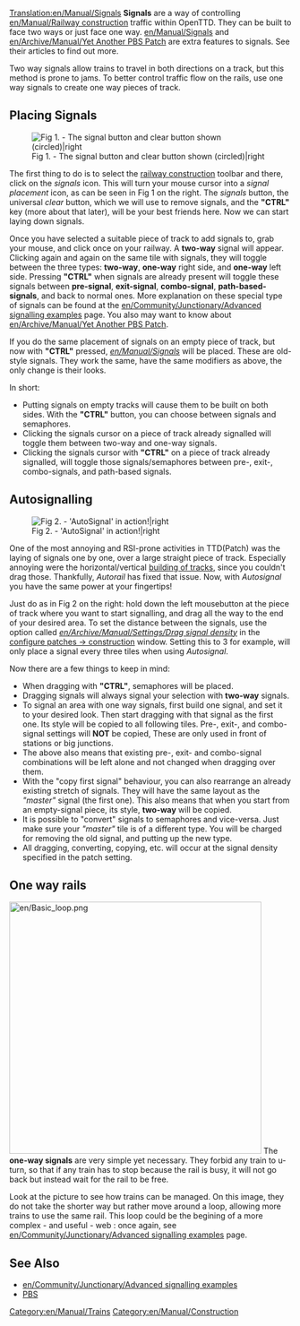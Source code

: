 [[Translation:en/Manual/Signals]]
'''Signals''' are a way of controlling [[en/Manual/Railway construction]] traffic within OpenTTD. They can be built to face two ways or just face one way. [[en/Manual/Signals]] and [[en/Archive/Manual/Yet Another PBS Patch]] are extra features to signals. See their articles to find out more.

Two way signals allow trains to travel in both directions on a track, but this method is prone to jams. To better control traffic flow on the rails, use one way signals to create one way pieces of track.

==Placing Signals==

[[File:en/Signals-icon.png|none|frame|Fig 1. - The signal button and clear button shown (circled)|right]]

The first thing to do is to select the [[en/Manual/Railway construction|railway construction]] toolbar and there, click on the ''signals'' icon. This will turn your mouse cursor into a ''signal placement'' icon, as can be seen in Fig 1 on the right. The ''signals'' button, the universal ''clear'' button, which we will use to remove signals, and the '''"CTRL"''' key (more about that later), will be your best friends here. Now we can start laying down signals.

Once you have selected a suitable piece of track to add signals to, grab your mouse, and click once on your railway. A '''two-way''' signal will appear. Clicking again and again on the same tile with signals, they will toggle between the three types: '''two-way''', '''one-way''' right side, and '''one-way''' left side. Pressing '''"CTRL"''' when signals are already present will toggle these signals between '''pre-signal''', '''exit-signal''', '''combo-signal''', '''path-based-signals''', and back to normal ones. More explanation on these special type of signals can be found at the [[en/Community/Junctionary/Advanced signalling examples]] page. You also may want to know about [[en/Archive/Manual/Yet Another PBS Patch]].

If you do the same placement of signals on an empty piece of track, but now with '''"CTRL"''' pressed, ''[[en/Manual/Signals]]'' will be placed. These are old-style signals. They work the same, have the same modifiers as above, the only change is their looks.

In short:

* Putting signals on empty tracks will cause them to be built on both sides. With the '''"CTRL"''' button, you can choose between signals and semaphores.
* Clicking the signals cursor on a piece of track already signalled will toggle them between two-way and one-way signals.
* Clicking the signals cursor with '''"CTRL"''' on a piece of track already signalled, will toggle those signals/semaphores between pre-, exit-, combo-signals, and path-based signals.

==Autosignalling==

[[File:en/Archive/Manual/Settings/Drag-signals.png|none|frame|Fig 2. - 'AutoSignal' in action!|right]]

One of the most annoying and RSI-prone activities in TTD(Patch) was the laying of signals one by one, over a large straight piece of track. Especially annoying were the horizontal/vertical [[en/Manual/Building tracks|building of tracks]], since you couldn't drag those. Thankfully, ''Autorail'' has fixed that issue. Now, with ''Autosignal'' you have the same power at your fingertips!

Just do as in Fig 2 on the right: hold down the left mousebutton at the piece of track where you want to start signalling, and drag all the way to the end of your desired area. To set the distance between the signals, use the option called ''[[en/Archive/Manual/Settings/Drag signal density]]'' in the [[en/Archive/Manual/Settings/Configuring patches/Construction|configure patches -> construction]] window. Setting this to 3 for example, will only place a signal every three tiles when using ''Autosignal''.

Now there are a few things to keep in mind:

* When dragging with '''"CTRL"''', semaphores will be placed.
* Dragging signals will always signal your selection with '''two-way''' signals.
* To signal an area with one way signals, first build one signal, and set it to your desired look. Then start dragging with that signal as the first one. Its style will be copied to all following tiles. Pre-, exit-, and combo-signal settings will '''NOT''' be copied, These are only used in front of stations or big junctions.
* The above also means that existing pre-, exit- and combo-signal combinations will be left alone and not changed when dragging over them.
* With the "copy first signal" behaviour, you can also rearrange an already existing stretch of signals. They will have the same layout as the ''"master"'' signal (the first one). This also means that when you start from an empty-signal piece, its style, '''two-way''' will be copied.
* It is possible to "convert" signals to semaphores and vice-versa. Just make sure your ''"master"'' tile is of a different type. You will be charged for removing the old signal, and putting up the new type.
* All dragging, converting, copying, etc. will occur at the signal density specified in the patch setting.

== One way rails ==
[[File:en/Basic loop.png|450px|left]]
The '''one-way signals''' are very simple yet necessary. They forbid any train to u-turn, so that if any train has to stop  because the rail is busy, it will not go back but instead wait for the rail to be free.

Look at the picture to see how trains can be managed. On this image, they do not take the shorter way but rather move around a loop, allowing more trains to use the same rail. This loop could be the begining of a more complex - and useful - web : once again, see [[en/Community/Junctionary/Advanced signalling examples]] page.

==See Also==

* [[en/Community/Junctionary/Advanced signalling examples]]
* [[en/Archive/Manual/Yet Another PBS Patch|PBS]]

[[Category:en/Manual/Trains]]
[[Category:en/Manual/Construction]]